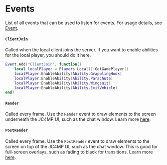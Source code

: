 # Events

List of all events that can be used to listen for events. For usage details, see [Event](/client-api/event).

#### `ClientJoin`

Called when the local client joins the server. If you want to enable abilities for the local player, you should do it here.

```lua
Event.Add("ClientJoin", function()
	local localPlayer = Players.Local():GetGamePlayer()
	localPlayer:EnableAbility(Ability.GrapplingHook)
	localPlayer:EnableAbility(Ability.Parachute)
	localPlayer:EnableAbility(Ability.Wingsuit)
	localPlayer:EnableAbility(Ability.ExitVehicle)
end)
```

#### `Render`

Called every frame. Use the `Render` event to draw elements to the screen underneath the JC4MP UI, such as the chat window. Learn more [here](/client-api/render).

#### `PostRender`

Called every frame. Use the `PostRender` event to draw elements to the screen on top of the JC4MP UI, such as the chat window. This is good for full-screen overlays, such as fading to black for transitions. Learn more [here](/client-api/render).